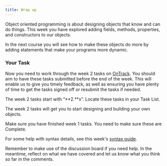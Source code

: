 ```yaml
---
title: Wrap up
---
```


Object oriented programming is about designing objects that know and can do things. This week you have explored adding fields, methods, properties, and constructors to our objects.

In the next course you will see how to make these objects do more by adding statements that make your programs more dynamic.

### Your Task

Now you need to work through the week 2 tasks on [OnTrack](https://ontrack.deakin.edu.au). You should aim to have these tasks submitted before the end of the week. This will enable us to give you timely feedback, as well as ensuring you have plenty of time to get the tasks signed off or resubmit the tasks if needed.

The week 2 tasks start with “**2.**x”. Locate these tasks in your Task List.

The week 2 tasks will get you to start designing and building your own objects.

Make sure you have finished week 1 tasks. You need to make sure these are Complete.

For some help with syntax details, see this week's [syntax guide](/book/part-3-programs-as-concepts/5-collaboration-encapsulation/2-trailside/16-syntax-guide).

Remember to make use of the discussion board if you need help. In the meantime, reflect on what we have covered and let us know what you think so far in the comments.
